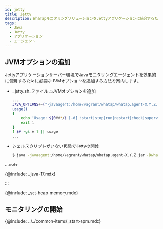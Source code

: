 ```yaml
---
id: jetty
title: Jetty
description: WhaTapモニタリングソリューションをJettyアプリケーションに統合するためのJVM(Java Virtual Machine) オプションの追加方法についての詳細な案内を提供します。ユーザーは本文書を通じて、Javaエージェントのインストール後、Jettyアプリケーションの性能および可用性モニタリングのために必要なJVM設定を適用する方法を段階別に確認することができます。エージェントのインストール過程の中で必須JVMオプションの構成とJettyとの円滑な統合のための最適な設定方法、ヒストグラムの照会方法が含まれています。
tags:
  - Java
  - Jetty
  - アプリケーション
  - エージェント
---
```


## JVMオプションの追加

Jettyアプリケーションサーバー環境でJavaモニタリングエージェントを効果的に使用するために必要なJVMオプションを追加する方法を案内します。

- _jetty.sh_ファイルにJVMオプションを追加

  ```bash title='$JETTY_HOME/bin/jetty.sh' {2} showLineNumbers
  ...
  JAVA_OPTIONS+=("-javaagent:/home/vagrant/whatap/whatap.agent-X.Y.Z.jar -Dwhatap.port=8080")
  usage()
  {
      echo "Usage: ${0##*/} [-d] {start|stop|run|restart|check|supervise} [ CONFIGS ... ] "
      exit 1
  }
  [ $# -gt 0 ] || usage
  ...
  ```

- シェルスクリプトがいない状態でJettyの開始

  ```bash
  $ java -javaagent:/home/vagrant/whatap/whatap.agent-X.Y.Z.jar -Dwhatap.port=8080 -jar start.jar &
  ```

:::note

{@include: _java-17.mdx}

:::

{@include: _set-heap-memory.mdx} 

## モニタリングの開始

{@include: ../../common-items/_start-apm.mdx} 
